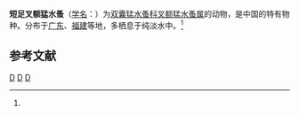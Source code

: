 {{Speciesbox
| taxon = Cladorostrata brevipoda
| binomial_authority = (Shen et Tai, 1963)<ref name='id12494'>{{cite web| url =http://www.bioinfo.cn/db05/BjdwSpecies.php?action=view&id=12494| title =短足叉额猛水蚤| work =《中国动物物种编目数据库》| publisher =中国科学院微生物研究所| author =中国科学院动物研究所| accessdate =2009-04-28| deadurl =yes| archiveurl =https://web.archive.org/web/20160305044502/http://www.bioinfo.cn/db05/BjdwSpecies.php?action=view&id=12494| archivedate =2016-03-05}}</ref>
}}

'''短足叉额猛水蚤'''（[[学名|学名]]：{{lang|la|''Cladorostrata brevipoda''}}）为[[双囊猛水蚤科|双囊猛水蚤科]][[叉额猛水蚤属|叉额猛水蚤属]]的动物，是中国的特有物种。分布于[[广东|广东]]、[[福建|福建]]等地，多栖息于纯淡水中。<ref name='id12494'/>

== 参考文献 ==
{{reflist}}

{{节肢动物小作品}}

{{taxonbar}}
[[Category:_1963年描述的动物|D]]
[[Category:叉额猛水蚤属|D]]
[[Category:中国特有种|D]]